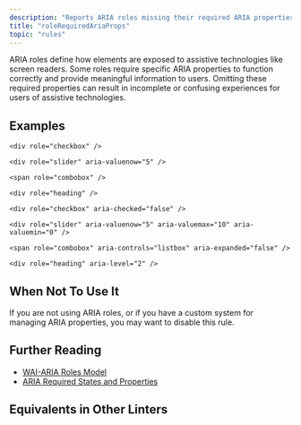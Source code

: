 ```yaml
---
description: "Reports ARIA roles missing their required ARIA properties."
title: "roleRequiredAriaProps"
topic: "rules"
---
```



<RuleSummary plugin="jsx" rule="roleRequiredAriaProps" />

ARIA roles define how elements are exposed to assistive technologies like screen readers.
Some roles require specific ARIA properties to function correctly and provide meaningful information to users.
Omitting these required properties can result in incomplete or confusing experiences for users of assistive technologies.

## Examples

<Tabs>
<TabItem label="❌ Incorrect">

```tsx
<div role="checkbox" />
```

```tsx
<div role="slider" aria-valuenow="5" />
```

```tsx
<span role="combobox" />
```

```tsx
<div role="heading" />
```

</TabItem>
<TabItem label="✅ Correct">

```tsx
<div role="checkbox" aria-checked="false" />
```

```tsx
<div role="slider" aria-valuenow="5" aria-valuemax="10" aria-valuemin="0" />
```

```tsx
<span role="combobox" aria-controls="listbox" aria-expanded="false" />
```

```tsx
<div role="heading" aria-level="2" />
```

</TabItem>
</Tabs>

## When Not To Use It

If you are not using ARIA roles, or if you have a custom system for managing ARIA properties, you may want to disable this rule.

## Further Reading

- [WAI-ARIA Roles Model](https://www.w3.org/TR/wai-aria-1.2/#roles)
- [ARIA Required States and Properties](https://www.w3.org/TR/wai-aria-1.2/#requiredState)

## Equivalents in Other Linters

<RuleEquivalents pluginId="jsx" ruleId="roleRequiredAriaProps" />

